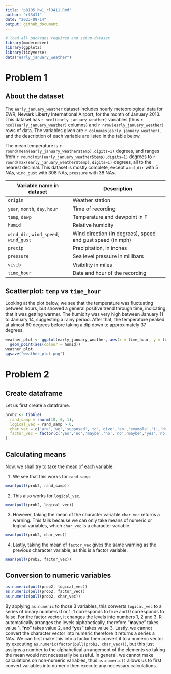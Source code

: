 ```yaml
---
title: "p8105_hw1_rl3411.Rmd"
author: "rl3411"
date: "2023-09-14"
output: github_document
---
```


```r
# load all packages required and setup dataset
library(moderndive) 
library(ggplot2)
library(tidyverse)
data("early_january_weather")
```

# Problem 1

## About the dataset

The `early_january_weather` dataset includes hourly meteorological data for EWR, Newark Liberty International Airport, for the month of January 2013.  This dataset has `r ncol(early_january_weather)` variables (thus `r ncol(early_january_weather)` columns) and `r nrow(early_january_weather)` rows of data. The variables given are `r colnames(early_january_weather)`, and the description of each variable are listed in the table below.

The mean temperature is `r round(mean(early_january_weather$temp),digits=1)` degrees, and ranges from `r round(min(early_january_weather$temp),digits=1)` degrees to `r round(max(early_january_weather$temp),digits=1)` degrees, all to the nearest decimal. This dataset is mostly complete, except `wind_dir` with 5 NAs, `wind_gust` with 308 NAs, `pressure` with 38 NAs.


| Variable name in dataset                | Description                                                |
| --------------------------------------- | ---------------------------------------------------------- |
| `origin`                                | Weather station                                            |
| `year`, `month`, `day`, `hour`          | Time of recording                                          |
| `temp`, `dewp`                          | Temperature and dewpoint in F                              |
| `humid`                                 | Relative humidity                                          |
| `wind_dir`, `wind_speed`, `wind_gust`   | Wind direction (in degrees), speed and gust speed (in mph) |
| `precip`                                | Precipitation, in inches                                   |
| `pressure`                              | Sea level pressure in millibars                            |
| `visib`                                 | Visibility in miles                                        |
| `time_hour`                             | Date and hour of the recording                             |
  
## Scatterplot: `temp` vs `time_hour`

Looking at the plot below, we see that the temperature was fluctuating between hours, but showed a general positive trend through time, indicating that it was getting warmer. The humidity was very high between January 11 to January 14, suggesting a rainy period. After that, the temperature peaked at almost 60 degrees before taking a dip down to approximately 37 degrees.
```r
weather_plot <- ggplot(early_january_weather, aes(x = time_hour, y = temp)) + 
  geom_point(aes(colour = humid))
weather_plot
ggsave("weather_plot.png")
```

# Problem 2

## Create dataframe

Let us first create a dataframe.

```r
prob2 <- tibble(
  rand_samp = rnorm(10, 0, 1),
  logical_vec = rand_samp > 0,
  char_vec = c('are','we','supposed','to','give','an','example','i','dont','know'),
  factor_vec = factor(c('yes','no','maybe','no','no','maybe','yes','no','yes','yes'))
)
```

## Calculating means

Now, we shall try to take the mean of each variable:

1. We see that this works for `rand_samp`.
```r
mean(pull(prob2, rand_samp))
```

2. This also works for `logical_vec`.
```r
mean(pull(prob2, logical_vec))
```

3. However, taking the mean of the character variable `char_vec` returns a warning. This fails because we can only take means of numeric or logical variables, which `char_vec` is a character variable.
```r
mean(pull(prob2, char_vec))
```

4. Lastly, taking the mean of `factor_vec` gives the same warning as the previous character variable, as this is a factor variable.
```r
mean(pull(prob2, factor_vec))
```

## Conversion to numeric variables

```r
as.numeric(pull(prob2, logical_vec))
as.numeric(pull(prob2, factor_vec))
as.numeric(pull(prob2, char_vec))
```

By applying `as.numeric` to those 3 variables, this converts `logical_vec` to a series of binary numbers 0 or 1. 1 corresponds to true and 0 corresponds to false. For the factor vector, it changes the levels into numbers 1, 2 and 3. R automatically arranges the levels alphabetically, therefore "**m**aybe" takes value 1, "**n**o" takes value 2, and "**y**es" takes value 3. Lastly, we cannot convert the character vector into numeric therefore it returns a series a NAs. We can first make this into a factor then convert it to a numeric vector by executing `as.numeric(factor(pull(prob2, char_vec)))`, but this just assigns a number to the alphabetical arrangement of the elements so taking the mean would not necessarily be useful. In general, we cannot make calculations on non-numeric variables, thus `as.numeric()` allows us to first convert variables into numeric then execute any necessary calculations.

